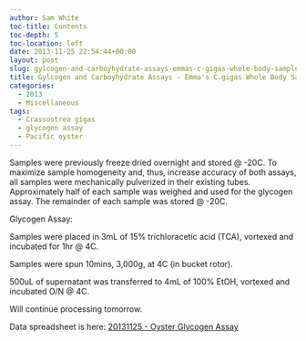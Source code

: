 ```yaml
---
author: Sam White
toc-title: Contents
toc-depth: 5
toc-location: left
date: 2013-11-25 22:54:44+00:00
layout: post
slug: gylcogen-and-carboyhydrate-assays-emmas-c-gigas-whole-body-samples
title: Gylcogen and Carboyhydrate Assays - Emma's C.gigas Whole Body Samples
categories:
  - 2013
  - Miscellaneous
tags:
  - Crassostrea gigas
  - glycogen assay
  - Pacific oyster
---
```


Samples were previously freeze dried overnight and stored @ -20C. To maximize sample homogeneity and, thus, increase accuracy of both assays, all samples were mechanically pulverized in their existing tubes. Approximately half of each sample was weighed and used for the glycogen assay. The remainder of each sample was stored @ -20C.

Glycogen Assay:

Samples were placed in 3mL of 15% trichloracetic acid (TCA), vortexed and incubated for 1hr @ 4C.

Samples were spun 10mins, 3,000g, at 4C (in bucket rotor).

500uL of supernatant was transferred to 4mL of 100% EtOH, vortexed and incubated O/N @ 4C.

Will continue processing tomorrow.

Data spreadsheet is here: [20131125 - Oyster Glycogen Assay](https://docs.google.com/spreadsheet/ccc?key=0AmS_90rPaQMzdHVBZGtENzFkZTNMM3BCTVNZQm1Cd2c&usp=sharing)
